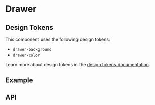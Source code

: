 
<Meta title="Docs/Components/Layers/Drawer" />

# Drawer

## Design Tokens
This component uses the following design tokens:

- `drawer-background`
- `drawer-color`

Learn more about design tokens in the [design tokens documentation](?path=/story/docs-design-tokens-getting-started--page).

## Example
<Canvas sourceState="shown" of={DrawerStories.Simple} />

## API
<ArgsTable of={Drawer} />
